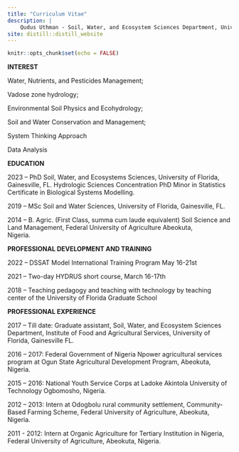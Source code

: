 ```yaml
---
title: "Curriculum Vitae"
description: |
    Qudus Uthman - Soil, Water, and Ecosystem Sciences Department, University of Florida.
site: distill::distill_website
---
```


```r
knitr::opts_chunk$set(echo = FALSE)
```
**INTEREST**

Water, Nutrients, and Pesticides Management;

Vadose zone hydrology;

Environmental Soil Physics and Ecohydrology;

Soil and Water Conservation and Management;

System Thinking Approach

Data Analysis

**EDUCATION**

2023 – PhD Soil, Water, and Ecosystems Sciences,
       University of Florida, Gainesville, FL. 
       Hydrologic Sciences Concentration
       PhD Minor in Statistics
       Certificate in Biological Systems Modelling.
       
2019 – MSc Soil and Water Sciences, 
       University of Florida, Gainesville, FL.
       
2014 – B. Agric. (First Class, summa cum laude equivalent)
       Soil Science and Land Management, 
       Federal University of Agriculture Abeokuta,    
       Nigeria.  


**PROFESSIONAL DEVELOPMENT AND TRAINING**

2022 – DSSAT Model International Training Program May
       16-21st 

2021 – Two-day HYDRUS short course, March 16-17th 

2018 – Teaching pedagogy and teaching with technology by
       teaching center of the University of Florida
       Graduate School


**PROFESSIONAL EXPERIENCE**

2017 – Till date: Graduate assistant, Soil, Water, and
                  Ecosystem Sciences Department, Institute
                  of Food and Agricultural Services,
                  University of Florida, Gainesville FL.

2016 – 2017: Federal Government of Nigeria Npower
             agricultural services program at Ogun State
             Agricultural Development Program, Abeokuta,
             Nigeria.
             
2015 – 2016: National Youth Service Corps at Ladoke Akintola
             University of Technology Ogbomosho, Nigeria.
             
2012 – 2013: Intern at Odogbolu rural community
             settlement, Community-Based Farming Scheme,
             Federal University of Agriculture, Abeokuta,
             Nigeria.
             
2011 - 2012: Intern at Organic Agriculture for Tertiary
             Institution in Nigeria, Federal University of
             Agriculture, Abeokuta, Nigeria. 

